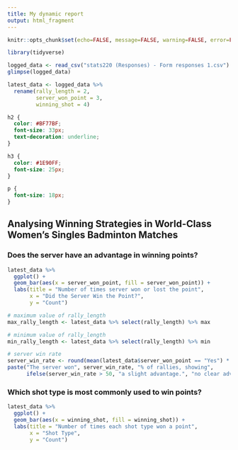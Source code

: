 ```yaml
---
title: My dynamic report
output: html_fragment
---
```


```r
knitr::opts_chunk$set(echo=FALSE, message=FALSE, warning=FALSE, error=FALSE)

library(tidyverse)

logged_data <- read_csv("stats220 (Responses) - Form responses 1.csv")
glimpse(logged_data)

latest_data <- logged_data %>%
  rename(rally_length = 2,
         server_won_point = 3,
         winning_shot = 4)
```

```css
h2 {
  color: #BF77BF;
  font-size: 33px;
  text-decoration: underline;
}

h3 {
  color: #1E90FF;
  font-size: 25px;
}

p {
  font-size: 18px;
}
```

## Analysing Winning Strategies in World-Class Women's Singles Badminton Matches

### Does the server have an advantage in winning points?

```r
latest_data %>%
  ggplot() + 
  geom_bar(aes(x = server_won_point, fill = server_won_point)) +
  labs(title = "Number of times server won or lost the point",
       x = "Did the Server Win the Point?",
       y = "Count")
```


```r
# maximum value of rally_length
max_rally_length <- latest_data %>% select(rally_length) %>% max

# minimum value of rally_length
min_rally_length <- latest_data %>% select(rally_length) %>% min

# server win rate
server_win_rate <- round(mean(latest_data$server_won_point == "Yes") * 100, 1)
paste("The server won", server_win_rate, "% of rallies, showing",
      ifelse(server_win_rate > 50, "a slight advantage.", "no clear advantage."))
```

### Which shot type is most commonly used to win points?

```r
latest_data %>%
  ggplot() +
  geom_bar(aes(x = winning_shot, fill = winning_shot)) +
  labs(title = "Number of times each shot type won a point",
       x = "Shot Type",
       y = "Count")
```
